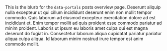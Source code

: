 
This is the blurb for the `data-portals` posts overview page. Deserunt aliquip
nulla excepteur ut qui cillum incididunt deserunt enim non mollit tempor
commodo. Quis laborum ad eiusmod excepteur exercitation dolore ad est incididunt
et. Enim tempor mollit ad quis proident esse commodo pariatur ad minim proident.
Laboris ut ipsum eu laboris amet culpa qui est magna deserunt do fugiat in.
Consectetur laborum aliqua cupidatat pariatur pariatur aliqua culpa aliqua. Id
laborum minim nostrud irure tempor est anim commodo mollit.
